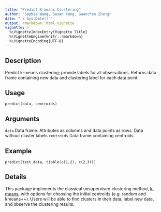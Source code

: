 ```yaml
---
title: "Predict K-means Clustering"
author: "Sophia Wang, Susan Fung, Guanchen Zhang"
date: "`r Sys.Date()`"
output: rmarkdown::html_vignette
vignette: >
  %\VignetteIndexEntry{Vignette Title}
  %\VignetteEngine{knitr::rmarkdown}
  %\VignetteEncoding{UTF-8}
---
```


## Description
Predict k-means clustering; provide labels for all observations. Returns data frame containing new data and clustering label for each data point

## Usage
`predict(data, centroids)`

## Arguments
`data`      Data frame. Attributes as columns and data points as rows. Data without cluster labels
`centroids` Data frame containing centroids

## Example
`predict(test_data, tibble(c(1,2), c(2,3)))`

## Details
This package implements the classical unsupervised clustering method, [k-means](https://en.wikipedia.org/wiki/K-means_clustering), with options for choosing the initial centroids (e.g. random and kmeans++). Users will be able to find clusters in their data, label new data, and observe the clustering results.